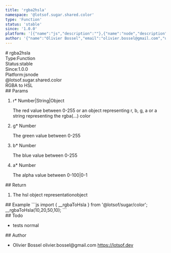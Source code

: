 ```yaml
---
title: 'rgba2hsla'
namespace: '@lotsof.sugar.shared.color'
type: 'Function'
status: 'stable'
since: '1.0.0'
platform: '[{"name":"js","description":""},{"name":"node","description":""}]'
author: '{"name":"Olivier Bossel","email":"olivier.bossel@gmail.com","url":"https://lotsof.dev"}'
---
```

<div class="docmap-mdx">
# rgba2hsla
<div class="_metas">
<div class="_type"><span class="_type-label">Type:</span><span class="_type-value">Function</span></div>
<div class="_status"><span class="_status-label">Status:</span><span class="_status-value -stable">stable</span></div>
<div class="_since"><span class="_since-label">Since:</span><span class="_since-value">1.0.0</span></div>
<div class="_platform"><span class="_platform-label">Platform:</span><span class="_platform-value -js">js</span><span class="_platform-value -node">node</span></div>
</div>
<div class="_namespace">@lotsof.sugar.shared.color</div>
<div class="_description">
RGBA to HSL
</div>
<div class="_params">
## Params
<ol class="_list">
<li class="_item">
<span class="_name">r<span class="_required">*</span></span><span class="_default"></span> <span class="_type">Number&vert;String&vert;Object</span>
<p class="_description">The red value between 0-255 or an object representing r&comma; b&comma; g&comma; a or a string representing the rgba&lpar;&period;&period;&period;&rpar; color</p>
</li>
<li class="_item">
<span class="_name">g<span class="_required">*</span></span><span class="_default"></span> <span class="_type">Number</span>
<p class="_description">The green value between 0-255</p>
</li>
<li class="_item">
<span class="_name">b<span class="_required">*</span></span><span class="_default"></span> <span class="_type">Number</span>
<p class="_description">The blue value between 0-255</p>
</li>
<li class="_item">
<span class="_name">a<span class="_required">*</span></span><span class="_default"></span> <span class="_type">Number</span>
<p class="_description">The alpha value between 0-100&vert;0-1</p>
</li>
</ol>
</div>
<div class="_return">
## Return
<ol class="_list">
<li class="_item">
<span class="_description">The hsl object representation</span><span class="_default"></span><span class="_type">object</span>
</li>
</ol>
</div>
<div class="_examples">
## Example
```js
import { __rgbaToHsla } from '@lotsof/sugar/color';
__rgbaToHsla(10,20,50,10);
```
</div>
<div class="_todo">
## Todo
<ul class="_list">
<li class="_item">
<span class="_description">tests</span>
<span class="_priority -normal">normal</span>
</li>
</ul>
</div>
<div class="_author">
## Author
<ul class="_list">
<li class="_item">
<span class="_name">Olivier Bossel</span>
<span class="_email">olivier.bossel@gmail.com</span>
<a href="https://lotsof.dev" target="_blank" class="_url">https://lotsof.dev</a>
</li>
</ul>
</div>
</div>